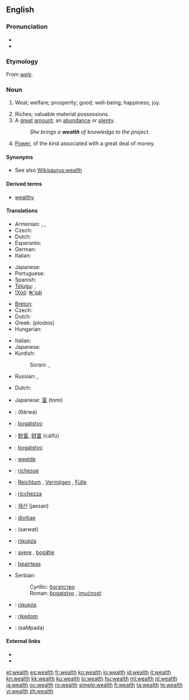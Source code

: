 ==English==
{{wikipedia}}

===Pronunciation===
* {{audio|en-us-wealth.ogg|Audio (US)}}
* {{rhymes|ɛlθ}}

===Etymology===
From {{etyl|enm}} ''[[wele]]''.

===Noun===
{{en-noun|-}}

# {{obsolete}} Weal; welfare; prosperity; good; well-being; happiness; joy.
# Riches; valuable material possessions.
# A [[great]] [[amount]]; an [[abundance]] or [[plenty]].
#: ''She brings a '''wealth''' of knowledge to the project.''
# [[power|Power]], of the kind associated with a great deal of money.

====Synonyms====
* See also [[Wikisaurus:wealth]]

====Derived terms====
* [[wealthy]]

====Translations====
{{trans-top|riches; valuable material possessions}}
* Armenian: {{t|hy|հարստություն|tr=harstut’yun}},  {{t|hy|ինչք|tr=inčk’}},  {{t-|hy|բարիք|tr=barik’}}
* Czech: {{t-|cs|bohatství|n}}
* Dutch: {{t-|nl|rijkdom}}
* Esperanto: {{t-|eo|riĉeco|xs=Esperanto}}
* German: {{t+|de|Reichtum|m}}
* Italian: {{t+|it|ricchezza|f}}
{{trans-mid}}
* Japanese: {{t+|ja|財産|tr=zaisan}}
* Portuguese: {{t+|pt|riqueza|f}}
* Spanish: {{t-|es|prosperidad|f}}
* [[Telugu]]: {{t|te|ఐశ్వర్యం|tr=aiSvaryam}},  {{t|te|ధనం|tr=dhanam}}
* [[!Xóõ]]: [[ǂkʻqái]]
{{trans-bottom}}

{{trans-top|a great amount; an abundance or plenty, usually of money}}
* [[Breton]]: {{t+|br|pinvidigezh|f|xs=Breton}}
* Czech: {{t-|cs|bohatství|n}}
* Dutch: {{t-|nl|rijkdom|m}}
* Greek: {{t|el|πλούτος|m}} (ploútos)
* Hungarian: {{t+|hu|gazdagság}}
{{trans-mid}}
* Italian: {{t+|it|abbondanza|f}}
* Japanese: {{t+|ja|豊富|tr=hōfu}}
* Kurdish:
*: Sorani: {{t|ku|دۆڵه‌مه‌ندی|tr=doLamandee|sc=ku-Arab}}, {{t-|ku|سامان|tr=sAmAn|sc=ku-Arab}}
* Russian: {{t+|ru|богатство|n|tr=bogátstvo}}, {{t+|ru|изобилие|n|tr=izobílije}}
{{trans-bottom}}

{{trans-top|power, of the kind associated with a great deal of money}}
* Dutch: {{t+|nl|vermogen|n}}
{{trans-mid}}
* Japanese: [[富]] (tomi)
{{trans-bottom}}

{{checktrans-top}}
* {{ttbc|Arabic}}: {{Arab|[[ثروة]]}} (θárwa) {{f}}
* {{ttbc|Bosnian}}: [[bogatstvo]] {{n}}
* {{ttbc|Chinese}}: [[財富]], [[财富]] (cáifù)
* {{ttbc|Croatian}}: [[bogatstvo]] {{n}}
* {{ttbc|Dutch}}: [[weelde]] {{f}}
* {{ttbc|French}}: [[richesse]] {{f}}
* {{ttbc|German}}: [[Reichtum]] {{m}}, [[Vermögen]] {{n}}, [[Fülle]] {{f}}
* {{ttbc|Italian}}: [[ricchezza]] {{f}}
* {{ttbc|Korean}}: [[재산]] (jaesan)
* {{ttbc|Latin}}: [[divitiae]] {{f}} {{p}}
{{checktrans-mid}}
* {{ttbc|Persian}}: {{fa-Arab|[[ثروت]]}} (sarwat)
* {{ttbc|Portuguese}}: [[riqueza]] {{f}}
* {{ttbc|Romanian}}: [[avere]] {{f}}, [[bogăţie]] {{f}}
* {{ttbc|Scottish Gaelic}}: [[beairteas]] {{m}}
* Serbian:
*: Cyrillic: [[богатство]] {{n}}
*: Roman: [[bogatstvo]] {{n}}, [[imućnost]] {{f}}
* {{ttbc|Spanish}}: [[riqueza]] {{f}}
* {{ttbc|Swedish}}: [[rikedom]]
* {{ttbc|Telugu}}: {{t|te|సంపద}} (saMpada)
{{checktrans-bottom}}

====External links====
* {{R:Webster 1913}}
* {{R:Century 1911}}

[[et:wealth]]
[[es:wealth]]
[[fr:wealth]]
[[ko:wealth]]
[[io:wealth]]
[[id:wealth]]
[[it:wealth]]
[[kn:wealth]]
[[kk:wealth]]
[[ku:wealth]]
[[lo:wealth]]
[[hu:wealth]]
[[ml:wealth]]
[[nl:wealth]]
[[ja:wealth]]
[[oc:wealth]]
[[ro:wealth]]
[[simple:wealth]]
[[fi:wealth]]
[[ta:wealth]]
[[te:wealth]]
[[vi:wealth]]
[[zh:wealth]]